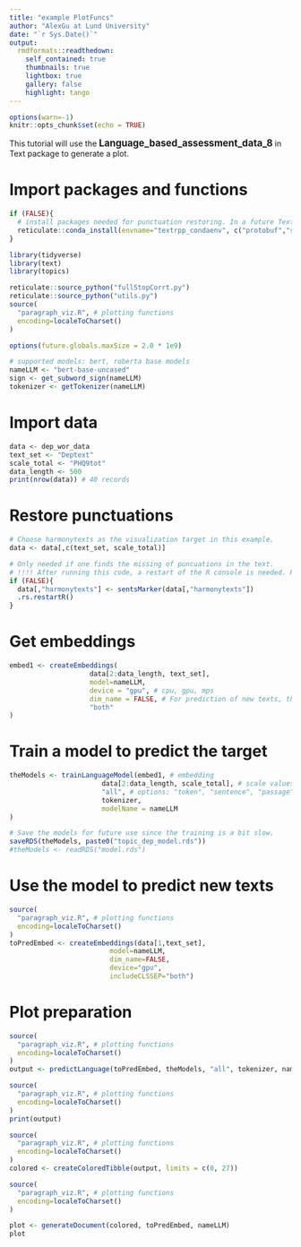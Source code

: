 ```yaml
---
title: "example PlotFuncs"
author: "AlexGu at Lund University"
date: "`r Sys.Date()`"
output:
  rmdformats::readthedown:
    self_contained: true
    thumbnails: true
    lightbox: true
    gallery: false
    highlight: tango
---
```


```r
options(warn=-1)
knitr::opts_chunk$set(echo = TRUE)

```

This tutorial will use the <b><big>Language_based_assessment_data_8</big></b> in Text package to generate a plot.

# Import packages and functions

```r

if (FALSE){
  # install packages needed for punctuation restoring. In a future Text version, this is not necessary.
  reticulate::conda_install(envname="textrpp_condaenv", c("protobuf","sentencepiece"), forge=FALSE, pip=TRUE)
}

library(tidyverse)
library(text)
library(topics)

reticulate::source_python("fullStopCorrt.py")
reticulate::source_python("utils.py")
source(
  "paragraph_viz.R", # plotting functions
  encoding=localeToCharset()
)

options(future.globals.maxSize = 2.0 * 1e9)

# supported models: bert, roberta base models
nameLLM <- "bert-base-uncased"
sign <- get_subword_sign(nameLLM)
tokenizer <- getTokenizer(nameLLM)
```

# Import data

```r
data <- dep_wor_data
text_set <- "Deptext"
scale_total <- "PHQ9tot"
data_length <- 500
print(nrow(data)) # 40 records
```
# Restore punctuations 

```r
# Choose harmonytexts as the visualization target in this example.
data <- data[,c(text_set, scale_total)]

# Only needed if one finds the missing of puncuations in the text.
# !!!! After running this code, a restart of the R console is needed. Plan to fix in the future.
if (FALSE){
  data[,"harmonytexts"] <- sentsMarker(data[,"harmonytexts"])
  .rs.restartR()
}

```

# Get embeddings

```r
embed1 <- createEmbeddings(
                    data[2:data_length, text_set],
                    model=nameLLM,
                    device = "gpu", # cpu, gpu, mps
                    dim_name = FALSE, # For prediction of new texts, this param must be FALSE,
                    "both"
)
```

# Train a model to predict the target

```r
theModels <- trainLanguageModel(embed1, # embedding
                       data[2:data_length, scale_total], # scale values, target
                       "all", # options: "token", "sentence", "passage", "all", # "all" include all the previous models
                       tokenizer,
                       modelName = nameLLM
)
```

```r
# Save the models for future use since the training is a bit slow.
saveRDS(theModels, paste0("topic_dep_model.rds"))
#theModels <- readRDS("model.rds")
```

# Use the model to predict new texts
```r
source(
  "paragraph_viz.R", # plotting functions
  encoding=localeToCharset()
)
toPredEmbed <- createEmbeddings(data[1,text_set],
                         model=nameLLM,
                         dim_name=FALSE, 
                         device="gpu",
                         includeCLSSEP="both")
```


# Plot preparation

```r
source(
  "paragraph_viz.R", # plotting functions
  encoding=localeToCharset()
)
output <- predictLanguage(toPredEmbed, theModels, "all", tokenizer, nameLLM)
```

```r
source(
  "paragraph_viz.R", # plotting functions
  encoding=localeToCharset()
)
print(output)
```

```r
source(
  "paragraph_viz.R", # plotting functions
  encoding=localeToCharset()
)
colored <- createColoredTibble(output, limits = c(0, 27))
```

```r
source(
  "paragraph_viz.R", # plotting functions
  encoding=localeToCharset()
)

plot <- generateDocument(colored, toPredEmbed, nameLLM)
plot
```
